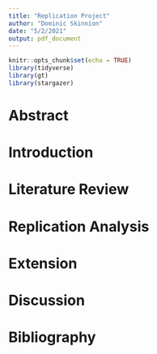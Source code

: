 ```yaml
---
title: "Replication Project"
author: "Dominic Skinnion"
date: "5/2/2021"
output: pdf_document
---
```


```r
knitr::opts_chunk$set(echo = TRUE)
library(tidyverse)
library(gt)
library(stargazer)
```

# Abstract

# Introduction

# Literature Review

# Replication Analysis

# Extension

# Discussion

# Bibliography

